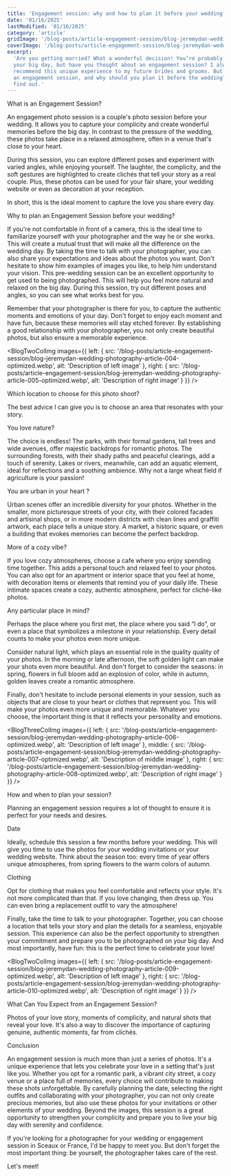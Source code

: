 ```yaml
---
title: 'Engagement session: why and how to plan it before your wedding?'
date: '01/16/2025'
lastModified: '01/16/2025'
category: 'article'
gridImage: '/blog-posts/article-engagement-session/blog-jeremydan-wedding-photography-article-012-optimized.webp'
coverImage: '/blog-posts/article-engagement-session/blog-jeremydan-wedding-photography-article-001-optimized.webp'
excerpt:
  'Are you getting married? What a wonderful decision! You’re probably planning
  your big day, but have you thought about an engagement session? I always
  recommend this unique experience to my future brides and grooms. But what is
  an engagement session, and why should you plan it before the wedding? Let’s
  find out.'
---
```


<BlogTitle level={2}>What is an Engagement Session?</BlogTitle>

<BlogImage
  src='/blog-posts/article-engagement-session/blog-jeremydan-wedding-photography-article-002-optimized.webp'
  alt='Description of your image'
/>

An engagement photo session is a couple's photo session before your wedding. It
allows you to capture your complicity and create wonderful memories before the
big day. In contrast to the pressure of the wedding, these photos take place in
a relaxed atmosphere, often in a venue that's close to your heart.

During this session, you can explore different poses and experiment with varied
angles, while enjoying yourself. The laughter, the complicity, and the soft
gestures are highlighted to create clichés that tell your story as a real
couple. Plus, these photos can be used for your fair share, your wedding website
or even as decoration at your reception.

In short, this is the ideal moment to capture the love you share every day.

<BlogTitle level={2}>
  Why to plan an Engagement Session before your wedding?
</BlogTitle>

<BlogImage
  src='/blog-posts/article-engagement-session/blog-jeremydan-wedding-photography-article-003-optimized.webp'
  alt='Description of your image'
/>

If you're not comfortable in front of a camera, this is the ideal time to
familiarize yourself with your photographer and the way he or she works. This
will create a mutual trust that will make all the difference on the wedding day.
By taking the time to talk with your photographer, you can also share your
expectations and ideas about the photos you want. Don't hesitate to show him
examples of images you like, to help him understand your vision. This
pre-wedding session can be an excellent opportunity to get used to being
photographed. This will help you feel more natural and relaxed on the big day.
During this session, try out different poses and angles, so you can see what
works best for you.

Remember that your photographer is there for you, to capture the authentic
moments and emotions of your day. Don't forget to enjoy each moment and have
fun, because these memories will stay etched forever. By establishing a good
relationship with your photographer, you not only create beautiful photos, but
also ensure a memorable experience.

<BlogTwoColImg
  images={{
    left: {
      src: '/blog-posts/article-engagement-session/blog-jeremydan-wedding-photography-article-004-optimized.webp',
      alt: 'Description of left image'
    },
    right: {
      src: '/blog-posts/article-engagement-session/blog-jeremydan-wedding-photography-article-005-optimized.webp',
      alt: 'Description of right image'
    }
  }}
/>

<BlogTitle level={2}>Which location to choose for this photo shoot?</BlogTitle>

The best advice I can give you is to choose an area that resonates with your
story.

<BlogTitle level={3}>You love nature?</BlogTitle>

The choice is endless! The parks, with their formal gardens, tall trees and wide
avenues, offer majestic backdrops for romantic photos. The surrounding forests,
with their shady paths and peaceful clearings, add a touch of serenity. Lakes or
rivers, meanwhile, can add an aquatic element, ideal for reflections and a
soothing ambience. Why not a large wheat field if agriculture is your passion!

<BlogTitle level={3}>You are urban in your heart ?</BlogTitle>

Urban scenes offer an incredible diversity for your photos. Whether in the
smaller, more picturesque streets of your city, with their colored facades and
artisinal shops, or in more modern districts with clean lines and graffiti
artwork, each place tells a unique story. A market, a historic square, or even a
building that evokes memories can become the perfect backdrop.

<BlogTitle level={3}>More of a cozy vibe?</BlogTitle>

If you love cozy atmospheres, choose a cafe where you enjoy spending time
together. This adds a personal touch and relaxed feel to your photos. You can
also opt for an apartment or interior space that you feel at home, with
decoration items or elements that remind you of your daily life. These intimate
spaces create a cozy, authentic atmosphere, perfect for cliché-like photos.

<BlogTitle level={3}>Any particular place in mind?</BlogTitle>

Perhaps the place where you first met, the place where you said “I do”, or even
a place that symbolizes a milestone in your relationship. Every detail counts to
make your photos even more unique.

Consider natural light, which plays an essential role in the quality quality of
your photos. In the morning or late afternoon, the soft golden light can make
your shots even more beautiful. And don't forget to consider the seasons: in
spring, flowers in full bloom add an explosion of color, while in autumn, golden
leaves create a romantic atmosphere.

Finally, don't hesitate to include personal elements in your session, such as
objects that are close to your heart or clothes that represent you. This will
make your photos even more unique and memorable. Whatever you choose, the
important thing is that it reflects your personality and emotions.

<BlogThreeColImg
  images={{
    left: {
      src: '/blog-posts/article-engagement-session/blog-jeremydan-wedding-photography-article-006-optimized.webp',
      alt: 'Description of left image'
    },
    middle: {
      src: '/blog-posts/article-engagement-session/blog-jeremydan-wedding-photography-article-007-optimized.webp',
      alt: 'Description of middle image'
    },
    right: {
      src: '/blog-posts/article-engagement-session/blog-jeremydan-wedding-photography-article-008-optimized.webp',
      alt: 'Description of right image'
    }
  }}
/>

<BlogTitle level={2}>How and when to plan your session?</BlogTitle>

Planning an engagement session requires a lot of thought to ensure it is perfect
for your needs and desires.

<BlogTitle level={3}>Date</BlogTitle>

Ideally, schedule this session a few months before your wedding. This will give
you time to use the photos for your wedding invitations or your wedding website.
Think about the season too: every time of year offers unique atmospheres, from
spring flowers to the warm colors of autumn.

<BlogTitle level={3}>Clothing</BlogTitle>

Opt for clothing that makes you feel comfortable and reflects your style. It's
not more complicated than that. If you love changing, then dress up. You can
even bring a replacement outfit to vary the atmosphere!

Finally, take the time to talk to your photographer. Together, you can choose a
location that tells your story and plan the details for a seamless, enjoyable
session. This experience can also be the perfect opportunity to strengthen your
commitment and prepare you to be photographed on your big day. And most
importantly, have fun: this is the perfect time to celebrate your love!

<BlogTwoColImg
  images={{
    left: {
      src: '/blog-posts/article-engagement-session/blog-jeremydan-wedding-photography-article-009-optimized.webp',
      alt: 'Description of left image'
    },
    right: {
      src: '/blog-posts/article-engagement-session/blog-jeremydan-wedding-photography-article-010-optimized.webp',
      alt: 'Description of right image'
    }
  }}
/>

<BlogTitle level={2}>What Can You Expect from an Engagement Session?</BlogTitle>

Photos of your love story, moments of complicity, and natural shots that reveal
your love. It's also a way to discover the importance of capturing genuine,
authentic moments, far from clichés.

<BlogTitle level={2}>Conclusion</BlogTitle>

<BlogImage
  src='/blog-posts/article-engagement-session/blog-jeremydan-wedding-photography-article-011-optimized.webp'
  alt='Description of your image'
/>

An engagement session is much more than just a series of photos. It's a unique
experience that lets you celebrate your love in a setting that's just like you.
Whether you opt for a romantic park, a vibrant city street, a cozy venue or a
place full of memories, every choice will contribute to making these shots
unforgettable. By carefully planning the date, selecting the right outfits and
collaborating with your photographer, you can not only create precious memories,
but also use these photos for your invitations or other elements of your
wedding. Beyond the images, this session is a great opportunity to strengthen
your complicity and prepare you to live your big day with serenity and
confidence.

If you're looking for a photographer for your wedding or engagement session in
Sceaux or France, I'd be happy to meet you. But don't forget the most important
thing: be yourself, the photographer takes care of the rest.

<BlogButton className='mt-8' href='/contact'>
  Let's meet!
</BlogButton>
